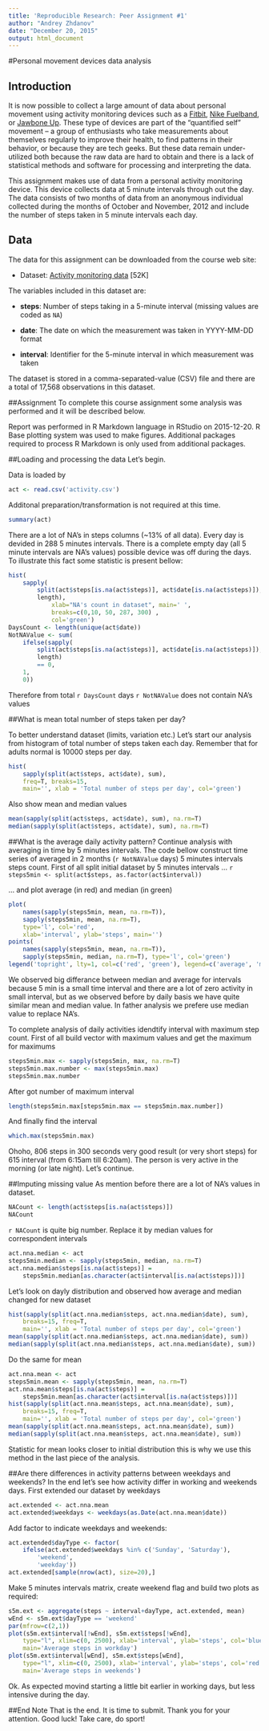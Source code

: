 ```yaml
---
title: 'Reproducible Research: Peer Assignment #1'
author: "Andrey Zhdanov"
date: "December 20, 2015"
output: html_document
---
```


#Personal movement devices data analysis

## Introduction

It is now possible to collect a large amount of data about personal
movement using activity monitoring devices such as a
[Fitbit](http://www.fitbit.com), [Nike
Fuelband](http://www.nike.com/us/en_us/c/nikeplus-fuelband), or
[Jawbone Up](https://jawbone.com/up). These type of devices are part of
the "quantified self" movement -- a group of enthusiasts who take
measurements about themselves regularly to improve their health, to
find patterns in their behavior, or because they are tech geeks. But
these data remain under-utilized both because the raw data are hard to
obtain and there is a lack of statistical methods and software for
processing and interpreting the data.

This assignment makes use of data from a personal activity monitoring
device. This device collects data at 5 minute intervals through out the
day. The data consists of two months of data from an anonymous
individual collected during the months of October and November, 2012
and include the number of steps taken in 5 minute intervals each day.

## Data

The data for this assignment can be downloaded from the course web
site:

* Dataset: [Activity monitoring data](https://d396qusza40orc.cloudfront.net/repdata%2Fdata%2Factivity.zip) [52K]

The variables included in this dataset are:

* **steps**: Number of steps taking in a 5-minute interval (missing
    values are coded as `NA`)

* **date**: The date on which the measurement was taken in YYYY-MM-DD
    format

* **interval**: Identifier for the 5-minute interval in which
    measurement was taken




The dataset is stored in a comma-separated-value (CSV) file and there
are a total of 17,568 observations in this
dataset.

##Assignment
To complete this course assignment some analysis was performed and it will be described below.

Report was performed in R Markdown language in RStudio on 2015-12-20. R Base plotting system was used to make figures. Additional packages required to process R Markdown is only used from additional packages.

##Loading and processing the data
Let's begin.

Data is loaded by

```r
act <- read.csv('activity.csv')
```

Additonal preparation/transformation is not required at this time.

```r
summary(act)
```

There are a lot of NA's in steps columns (~13% of all data). Every day is devided in 288 5 minutes intervals. There is a complete empty day (all 5 minute intervals are NA's values) possible device was off during the days. To illustrate this fact some statistic is present bellow:
```r
hist(
	sapply(
		split(act$steps[is.na(act$steps)], act$date[is.na(act$steps)]),
		length),
			xlab="NA's count in dataset", main=' ',
			breaks=c(0,10, 50, 287, 300) ,
			col='green')
DaysCount <- length(unique(act$date))
NotNAValue <- sum(
	ifelse(sapply(
		split(act$steps[is.na(act$steps)], act$date[is.na(act$steps)]),
		length)
		== 0,
	1,
	0))

```
Therefore from total `r DaysCount` days `r NotNAValue` does not contain NA's values

##What is mean total number of steps taken per day?

To better understand dataset (limits, variation etc.) Let's start our analysis from histogram of total number of steps taken each day. Remember that for adults normal is 10000 steps per day.
```r
hist(
	sapply(split(act$steps, act$date), sum),
	freq=T, breaks=15,
	main='', xlab = 'Total number of steps per day', col='green')
```

Also show mean and median values
```r
mean(sapply(split(act$steps, act$date), sum), na.rm=T)
median(sapply(split(act$steps, act$date), sum), na.rm=T)
```

##What is the average daily activity pattern?
Continue analysis with averaging in time by 5 minutes intervals. The code bellow construct time series of averaged in 2 months (`r NotNAValue` days) 5 minutes intervals steps count.
  First of all split initial dataset by 5 minutes intervals ...
 ```r
 steps5min <- split(act$steps, as.factor(act$interval))
```

... and plot average (in red) and median (in green)
```r
plot(
	names(sapply(steps5min, mean, na.rm=T)),
	sapply(steps5min, mean, na.rm=T),
	type='l', col='red',
	xlab='interval', ylab='steps', main='')
points(
	names(sapply(steps5min, mean, na.rm=T)),
	sapply(steps5min, median, na.rm=T), type='l', col='green')
legend('topright', lty=1, col=c('red', 'green'), legend=c('average', 'median'))
```

We observed big differance between median and average for intervals because 5 min is a small time interval and there are a lot of zero activity in small interval, but as we observed before by daily basis we have quite similar mean and median value. In father analysis we prefere use median value to replace NA's. 

To complete analysis of daily activities idendtify interval with maximum step count. First of all build vector with maximum values and get the maximum for maximums
```r
steps5min.max <- sapply(steps5min, max, na.rm=T)
steps5min.max.number <- max(steps5min.max)
steps5min.max.number
```
After got number of maximum interval
```r
length(steps5min.max[steps5min.max == steps5min.max.number])
```
And finally find the interval
```r
which.max(steps5min.max)
```
Ohoho, 806 steps in 300 seconds very good result (or very short steps) for 615 interval (from 6:15am till 6:20am). The person is very active in the morning (or late night). Let's continue.  

##Imputing missing value
As mention before there are a lot of NA's values in dataset.
```r
NACount <- length(act$steps[is.na(act$steps)])
NACount
```

`r NACount` is quite big number. Replace it by median values for correspondent intervals

```r
act.nna.median <- act
steps5min.median <- sapply(steps5min, median, na.rm=T)
act.nna.median$steps[is.na(act$steps)] = 
	steps5min.median[as.character(act$interval[is.na(act$steps)])]
```

Let's look on dayly distribution and observed how average and median changed for new dataset
```r
hist(sapply(split(act.nna.median$steps, act.nna.median$date), sum),
	breaks=15, freq=T,
	main='', xlab = 'Total number of steps per day', col='green')
mean(sapply(split(act.nna.median$steps, act.nna.median$date), sum))
median(sapply(split(act.nna.median$steps, act.nna.median$date), sum))
```

Do the same for mean
```r
act.nna.mean <- act
steps5min.mean <- sapply(steps5min, mean, na.rm=T)
act.nna.mean$steps[is.na(act$steps)] =
	steps5min.mean[as.character(act$interval[is.na(act$steps)])]
hist(sapply(split(act.nna.mean$steps, act.nna.mean$date), sum),
	breaks=15, freq=T,
	main='', xlab = 'Total number of steps per day', col='green')
mean(sapply(split(act.nna.mean$steps, act.nna.mean$date), sum))
median(sapply(split(act.nna.mean$steps, act.nna.mean$date), sum))
```

Statistic for mean looks closer to initial distribution this is why we use this method in the last piece of the analysis.

##Are there differences in activity patterns between weekdays and weekends?
In the end let's see how activity differ in working and weekends days. First extended our dataset by weekdays
```r
act.extended <- act.nna.mean
act.extended$weekdays <- weekdays(as.Date(act.nna.mean$date))
```
Add factor to indicate weekdays and weekends:
```r
act.extended$dayType <- factor(
	ifelse(act.extended$weekdays %in% c('Sunday', 'Saturday'),
		'weekend',
		'weekday'))
act.extended[sample(nrow(act), size=20),]
```
Make 5 minutes intervals matrix, create weekend flag and build two plots as required:
```r
s5m.ext <- aggregate(steps ~ interval+dayType, act.extended, mean)
wEnd <- s5m.ext$dayType == 'weekend'
par(mfrow=c(2,1))
plot(s5m.ext$interval[!wEnd], s5m.ext$steps[!wEnd],
	type="l", xlim=c(0, 2500), xlab='interval', ylab='steps', col='blue',
	main='Average steps in workday')
plot(s5m.ext$interval[wEnd], s5m.ext$steps[wEnd],
	type="l", xlim=c(0, 2500), xlab='interval', ylab='steps', col='red',
	main='Average steps in weekends')
```

Ok. As expected movind starting a little bit earlier in working days, but less intensive during the day.

##End Note
That is the end. It is time to submit. Thank you for your attention. Good luck! Take care, do sport!
